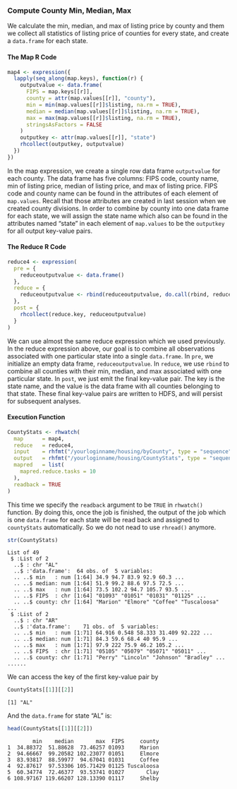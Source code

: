 ### Compute County Min, Median, Max ###

We calculate the min, median, and max of listing price by county and them we collect all statistics 
of listing price of counties for every state, and create a `data.frame` for each state. 

#### The Map R Code ####

```r
map4 <- expression({
  lapply(seq_along(map.keys), function(r) {
    outputvalue <- data.frame(
      FIPS = map.keys[[r]],
      county = attr(map.values[[r]], "county"),
      min = min(map.values[[r]]$listing, na.rm = TRUE),
      median = median(map.values[[r]]$listing, na.rm = TRUE),
      max = max(map.values[[r]]$listing, na.rm = TRUE),
      stringsAsFactors = FALSE
    )
    outputkey <- attr(map.values[[r]], "state")
    rhcollect(outputkey, outputvalue)
  })
})
```

In the map expression, we create a single row data frame `outputvalue` for each county. The data frame has five
columns: FIPS code, county name, min of listing price, median of listing price, and max of listing price. 
FIPS code and county name can be found in the attributes of each element of `map.values`. Recall 
that those attributes are created in last session when we created county divisions.
In order to combine  by county into one data frame for each state, we will assign the state name
which also can be found in the attributes named "state" in each element of `map.values` to be the 
`outputkey` for all output key-value pairs.

#### The Reduce R Code ####

```r
reduce4 <- expression(
  pre = {
    reduceoutputvalue <- data.frame()
  },
  reduce = {
    reduceoutputvalue <- rbind(reduceoutputvalue, do.call(rbind, reduce.values))
  },
  post = {
    rhcollect(reduce.key, reduceoutputvalue)
  }
)
```

We can use almost the same reduce expression which we used previously. In the reduce expression 
above, our goal is to combine all observations associated with one particular state into a single 
`data.frame`.  In `pre`, we initialize an empty data frame, `reduceoutputvalue`. In `reduce`, we 
use `rbind` to combine all counties with their min, median, and max associated with one particular 
state.  In `post`, we just emit the final key-value pair.  The key is the state name, and the value 
is the data frame with all counties belonging to that state. These final key-value pairs are written 
to HDFS, and will persist for subsequent analyses.


#### Execution Function ####

```r
CountyStats <- rhwatch(
  map      = map4,
  reduce   = reduce4,
  input    = rhfmt("/yourloginname/housing/byCounty", type = "sequence"),
  output   = rhfmt("/yourloginname/housing/CountyStats", type = "sequence"),
  mapred   = list( 
    mapred.reduce.tasks = 10
  ),
  readback = TRUE
)
```

This time we specify the `readback` argument to be `TRUE` in `rhwatch()` function. By doing this,
once the job is finished, the output of the job which is one `data.frame` for each state will be 
read back and assigned to `countyStats` automatically. So we do not nead to use `rhread()` anymore.

```r
str(CountyStats)
```
```
List of 49
 $ :List of 2
  ..$ : chr "AL"
  ..$ :'data.frame':  64 obs. of  5 variables:
  .. ..$ min   : num [1:64] 34.9 94.7 83.9 92.9 60.3 ...
  .. ..$ median: num [1:64] 51.9 99.2 88.6 97.5 72.5 ...
  .. ..$ max   : num [1:64] 73.5 102.2 94.7 105.7 93.5 ...
  .. ..$ FIPS  : chr [1:64] "01093" "01051" "01031" "01125" ...
  .. ..$ county: chr [1:64] "Marion" "Elmore" "Coffee" "Tuscaloosa" ...
 $ :List of 2
  ..$ : chr "AR"
  ..$ :'data.frame':	71 obs. of  5 variables:
  .. ..$ min   : num [1:71] 64.916 0.548 58.333 31.409 92.222 ...
  .. ..$ median: num [1:71] 84.3 59.6 68.4 40 95.9 ...
  .. ..$ max   : num [1:71] 97.9 222 75.9 46.2 105.2 ...
  .. ..$ FIPS  : chr [1:71] "05105" "05079" "05071" "05011" ...
  .. ..$ county: chr [1:71] "Perry" "Lincoln" "Johnson" "Bradley" ...
......
```

We can access the key of the first key-value pair by

```r
CountyStats[[1]][[2]]
```
```
[1] "AL"
```
And the `data.frame` for state "AL" is:

```r
head(CountyStats[[1]][[2]])
```
```
        min    median       max  FIPS     county
1  34.88372  51.88628  73.46257 01093     Marion
2  94.66667  99.20582 102.23077 01051     Elmore
3  83.93817  88.59977  94.67041 01031     Coffee
4  92.87617  97.53306 105.71429 01125 Tuscaloosa
5  60.34774  72.46377  93.53741 01027       Clay
6 108.97167 119.66207 128.13390 01117     Shelby
```
